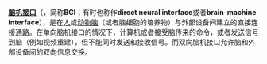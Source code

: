 '''[[脑机接口|脑机接口]]'''（{{lang-en|'''brain-computer interface'''}}，简称'''BCI'''；有时也称作'''direct neural interface'''或者'''brain-machine interface'''），是在[[人|人]]或[[动物|动物]][[脑|脑]]（或者脑细胞的培养物）与外部设备间建立的直接连接通路。在单向脑机接口的情况下，计算机或者接受脑传来的命令，或者发送信号到脑（例如视频重建），但不能同时发送和接收信号。而双向脑机接口允许脑和外部设备间的双向信息交换。